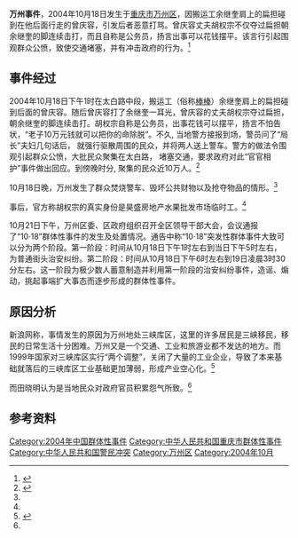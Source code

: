 {{dead end|time=2016-01-04T05:13:09+00:00}}
'''万州事件'''，2004年10月18日发生于[[重庆市|重庆市]][[万州区|万州区]]，因搬运工余继奎肩上的扁担碰到在他后面行走的曾庆容，引发后者恶意打骂。曾庆容丈夫胡权宗不仅夺过扁担朝余继奎的脚连续击打，而且自称是公务员，扬言出事可以花钱摆平。该言行引起围观群众公愤，致使交通堵塞，并有冲击政府的行为。<ref name="A">{{Cite web|title=田晓明：解读重庆万州事件|url=http://www.aisixiang.com/data/4394.html|publisher=爱思想网|accessdate=2016-01-04|archive-date=2016-03-05|archive-url=https://web.archive.org/web/20160305210657/http://www.aisixiang.com/data/4394.html|dead-url=no}}</ref>

== 事件经过 ==
2004年10月18日下午1时在太白路中段，搬运工（俗称[[棒棒|棒棒]]）余继奎肩上的扁担碰到后面的曾庆容。随后曾庆容打了余继奎一耳光，曾庆容的丈夫胡权宗夺过扁担，朝余继奎的脚连续击打。胡权宗自称是公务员，出事花钱可以摆平，扬言不怕告状，“老子10万元钱就可以把你的命除脱”。不久, 当地警方接报到场，警员问了“局长”夫妇几句话后， 就强行驱散周围的民众，并将两人送上警车。警方的做法令围观引起群众公愤，大批民众聚集在太白路， 堵塞交通，要求政府对此“官官相护”事件做出回应。到傍晚时分, 聚集的民众近10万人。<ref>{{cite journal |author=陈绪兆 |coauthors= 王习胜|date=2008-08|title= 群体非预谋性突发事件的应对策略|journal= 法学论丛|accessdate=2016-01-04 }}</ref>

10月18日晚，万州发生了群众焚烧警车、毁坏公共财物以及抢夺物品的情形。<ref name="A"></ref> 

事后，官方称胡权宗的真实身份是昊盛房地产水果批发市场临时工。<ref name="A"></ref> 

10月21日下午，万州区委、区政府组织召开全区领导干部大会，会议通报了“10·18”群体性事件的发生及处置情况。通告中称“10·18”突发性群体事件大致可以分为两个阶段。第一阶段：时间从10月18日下午1时左右到当日下午5时左右，为普通街头治安纠纷。第二阶段：时间从10月18日下午6时左右到19日凌晨3时30分左右。这一阶段为极少数人蓄意制造并利用第一阶段的治安纠纷事件，造谣、煽动，挑起事端扩大事态而逐步形成的群体性事件。

== 原因分析 ==
新浪网称，事情发生的原因为万州地处三峡库区，这里的许多居民是三峡移民，移民的日常生活十分困难。万州又是一个交通、工业和旅游业都不发达的地方。而1999年国家对三峡库区实行“两个调整”，关闭了大量的工业企业，导致了本来基础就落后的三峡库区工业基础更加薄弱，形成产业空心化。<ref>{{Cite web|title=万州事件：恶性循环下产业空心化的现象折射|url=http://finance.sina.com.cn/g/20041024/10511102859.shtml|accessdate=2016-01-04|publisher=新浪财经|archive-date=2016-03-04|archive-url=https://web.archive.org/web/20160304141826/http://finance.sina.com.cn/g/20041024/10511102859.shtml|dead-url=no}}</ref>

而田晓明认为是当地民众对政府官员积累怨气所致。<ref name="A"></ref> 

== 参考资料 ==
{{reflist}}

[[Category:2004年中国群体性事件|Category:2004年中国群体性事件]]
[[Category:中华人民共和国重庆市群体性事件|Category:中华人民共和国重庆市群体性事件]]
[[Category:中华人民共和国警民冲突|Category:中华人民共和国警民冲突]]
[[Category:万州区|Category:万州区]]
[[Category:2004年10月|Category:2004年10月]]